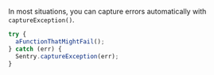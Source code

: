 In most situations, you can capture errors automatically with `captureException()`.

```JavaScript
try {
  aFunctionThatMightFail();
} catch (err) {
  Sentry.captureException(err);
}
```
